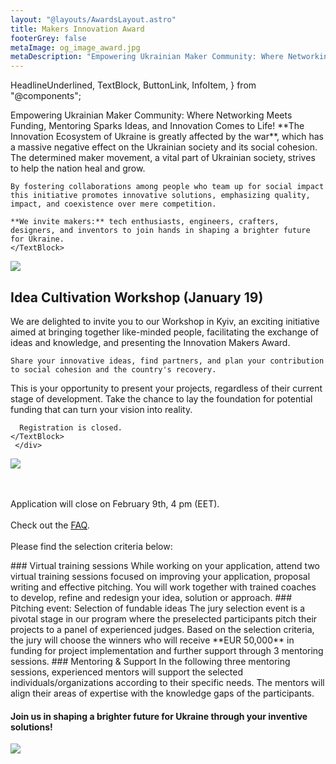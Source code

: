 ```yaml
---
layout: "@layouts/AwardsLayout.astro"
title: Makers Innovation Award
footerGrey: false
metaImage: og_image_award.jpg
metaDescription: "Empowering Ukrainian Maker Community: Where Networking Meets Funding, Mentoring Sparks Ideas, and Innovation Comes to Life!"
---
```


  HeadlineUnderlined,
  TextBlock,
  ButtonLink,
  InfoItem,
} from "@components";


<WideCard
    bg={3}
    className="mt-20 md:mt-32"
    centerImage="makers-innovation-award-logo.svg"
  />
<div class="bg-neutral-50 w-full -mt-48 pt-48">
  <div class="container-width grid grid-cols-1 md:grid-cols-12 gap-8 mt-8 mb-20 md:mt-20 bg-neutral-50 lg:!px-0">
    <HeadlineUnderlined variant={11} className="pt-10 pb-8 sm:py-0 col-span-5">
      Empowering Ukrainian Maker Community: Where Networking Meets Funding, Mentoring Sparks Ideas, and Innovation Comes to Life!
    </HeadlineUnderlined>
    <TextBlock className="col-span-6">
    **The Innovation Ecosystem of Ukraine is greatly affected by the war**, which has a massive negative effect on the Ukrainian society and its social cohesion. The determined maker movement, a vital part of Ukrainian society, strives to help the nation heal and grow.

    By fostering collaborations among people who team up for social impact this initiative promotes innovative solutions, emphasizing quality, impact, and coexistence over mere competition.

    **We invite makers:** tech enthusiasts, engineers, crafters, designers, and inventors to join hands in shaping a brighter future for Ukraine.
    </TextBlock>
  </div>
</div>

<div class="container-width grid grid-cols-12 p-0 md:py-24">
  <img src="images/award/award-timeline.svg" className="col-span-12 w-full" />
</div>

<div class="container-width grid grid-cols-1 md:grid-cols-12 gap-8 py-8 md:py-24">
  <div class="col-span-1 md:col-span-12">
    <h2
      class="text-neutral-900 text-lg leading-6 lg:text-2xl lg:leading-7 font-aktiv font-semibold"
    >
      Idea Cultivation Workshop (January 19)
    </h2>
  </div>
  <TextBlock className="col-span-1 md:col-span-5">
    We are delighted to invite you to our Workshop in Kyiv, an exciting initiative aimed at bringing together like-minded people, facilitating the exchange of ideas and knowledge, and presenting the Innovation Makers Award.

    Share your innovative ideas, find partners, and plan your contribution to social cohesion and the country's recovery.
  </TextBlock>
  <div className="col-span-1 md:col-span-5">
    <TextBlock>
      This is your opportunity to present your projects, regardless of their current stage of development. Take the chance to lay the foundation for potential funding that can turn your vision into reality.

      Registration is closed.
    </TextBlock>
     </div>
</div>

<div class="bg-tolo-green w-full text-white">
  <div class="container-width grid grid-cols-1 md:grid-cols-12 gap-x-16 gap-y-2 md:gap-y-24 py-8 md:py-24">
    <div class="col-span-1 md:col-span-5 flex items-center justify-center">
      <img src="images/award/submit-ideas.svg" className="col-span-12 w-full" />
    </div>
    <div class="col-span-1 md:col-span-7 font-semibold font-aktiv text-2xl">
      <ButtonLink caption="Apply now" target="https://forms.gle/X5S7rbqZsmDSwoFS9" variant="dark" className="mt-8" newTab /><br/><br/>
      <p class="mb-8">Application will close on February 9th, 4 pm (EET).<br/><br/>
      Check out the <u><a href="https://thoughtful-hiss-0d9.notion.site/MIA-FAQ-ENG-05fbb555509146a189aa56767fd50b70">FAQ</a></u>.<br/><br/>
      Please find the selection criteria below:</p>
    </div>
    <div class="col-span-1 md:col-span-12 grid grid-cols-1 md:grid-cols-3 gap-8">
      <InfoItem
        title="Social Impact"
        description="How big is the social impact the idea can create?"
        icon="bullseye_arrow"
        className="col-span-1"
      />
      <InfoItem
        title="Feasibility"
        description="How feasible is it for the team to implement the idea?"
        icon="feather"
        className="col-span-1"
      />
      <InfoItem
        title="Scalability"
        description="To what extent can the idea be expanded/ scaled to many people?"
        icon="maximize"
        className="col-span-1"
      />
      <InfoItem
        title="Innovativeness"
        description="What is the level of innovation? How new or different is the idea?"
        icon="lightbulb"
        className="col-span-1"
      />
      <InfoItem
        title="Sustainability"
        description="Does the project have a mature idea for a revenue model to sustain itself eventually?"
        icon="leaf"
        className="col-span-1"
      />
      <InfoItem
        title="Team"
        description="Is the team for the implementation of the project well positioned in terms of motivation, cohesion and background knowledge?"
        icon="users"
        className="col-span-1"
      />
    </div>
  </div>
</div>

<div class="bg-neutral-50 w-full">
  <div class="container-width grid grid-cols-1 md:grid-cols-12 py-8 md:py-24 gap-8">
    <TextBlock className="col-span-1 md:col-span-4">
      ### Virtual training sessions
      While working on your application, attend two virtual training sessions focused on improving your application, proposal writing and effective pitching. You will work together with trained coaches to develop, refine and redesign your idea, solution or approach.
    </TextBlock>
    <TextBlock className="col-span-1 md:col-span-4">
      ### Pitching event: Selection of fundable ideas
      The jury selection event is a pivotal stage in our program where the preselected participants pitch their projects to a panel of experienced judges. Based on the selection criteria, the jury will choose the winners who will receive **EUR 50,000** in funding for project implementation and further support through 3 mentoring sessions.
    </TextBlock>
    <TextBlock className="col-span-1 md:col-span-4">
      ### Mentoring & Support
      In the following three mentoring sessions, experienced mentors will support the selected individuals/organizations according to their specific needs. The mentors will align their areas of expertise with the knowledge gaps of the participants.
    </TextBlock>
  </div>
</div>

<WideCard bg={4} className="mt-16"><div className="text-white py-10 px-6 md:px-10 md:py-20 flex h-full items-center justify-between"><h4 className="text-xl md:text-[2.5rem]/[1.2] font-aktiv font-semibold w-full md:max-w-[50%] z-10">Join us in shaping a brighter future for Ukraine through your inventive solutions!</h4><img className="absolute right-0 h-[120%] w-auto z-0" src="bulb-cog-dark.svg" /></div></WideCard>
